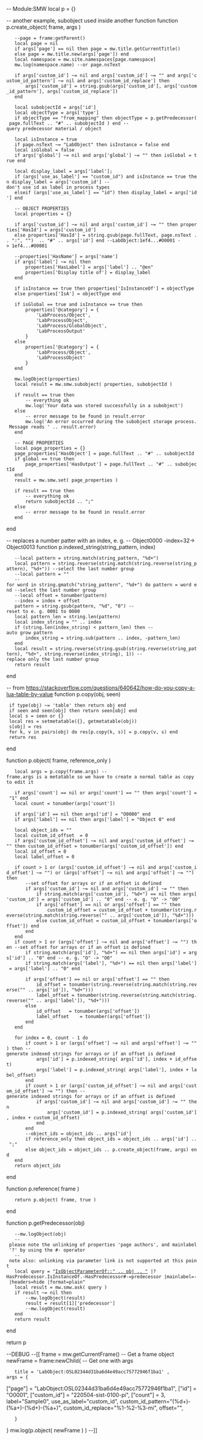 -- Module:SMW
local p = {}

-- another example, subobject used inside another function
function p.create_object( frame, args )

	--page = frame:getParent()
	local page = nil
	if args['page'] == nil then page = mw.title.getCurrentTitle()
	else page = mw.title.new(args['page']) end
	local namespace = mw.site.namespaces[page.namespace]
	mw.log(namespace.name) --or page.nsText
	
	if args['custom_id'] ~= nil and args['custom_id'] ~= "" and args['custom_id_pattern'] ~= nil and args['custom_id_replace'] then
		args['custom_id'] = string.gsub(args['custom_id'], args['custom_id_pattern'], args['custom_id_replace'])	
	end
	
	local subobjectId = args['id']
	local objectType = args['type']
	if objectType == "from_mapping" then objectType = p.getPredecessor( page.fullText .. "#" .. subobjectId ) end --query predecessor material / object
	
	local isInstance = true
	if page.nsText ~= "LabObject" then isInstance = false end
	local isGlobal = false
	if args['global'] ~= nil and args['global'] ~= "" then isGlobal = true end

	local display_label = args['label'];
	if (args['use_as_label'] == "custom_id") and isInstance == true then display_label = args['custom_id'] --don't use id as label in process types
	elseif (args['use_as_label'] == "id") then display_label = args['id'] end
	
	-- OBJECT PROPERTIES
    local properties = {}
    
    if args['custom_id'] ~= nil and args['custom_id'] ~= "" then properties['HasId'] = args['custom_id'] 
    else properties['HasId'] = string.gsub(page.fullText, page.nsText .. ":", "")  .. "#" .. args['id'] end --LabObject:1ef4...#O0001 -> 1ef4...#O0001
    
    --properties['HasName'] = args['name']
    if args['label'] ~= nil then 
    	properties['HasLabel'] = args['label'] .. "@en"
    	properties['Display title of'] = display_label
    end
    
    if isInstance == true then properties['IsInstanceOf'] = objectType
	else properties['IsA'] = objectType end 
    
    if isGlobal == true and isInstance == true then
	    properties['@category'] = {
	        'LabProcess/Object',
	        'LabProcessObject',
	        'LabProcess/GlobalObject',
	        'LabProcessOutput'
	    }
	else
		properties['@category'] = {
	        'LabProcess/Object',
	        'LabProcessObject'
	    }
	end

	mw.logObject(properties)
    local result = mw.smw.subobject( properties, subobjectId )

    if result == true then
        -- everything ok
        mw.log('Your data was stored successfully in a subobject')
    else
        -- error message to be found in result.error
        mw.log('An error occurred during the subobject storage process. Message reads ' .. result.error)
    end
    
    -- PAGE PROPERTIES
    local page_properties = {}
    page_properties['HasObject'] = page.fullText .. "#" .. subobjectId
    if global == true then
    	page_properties['HasOutput'] = page.fullText .. "#" .. subobjectId
    end
    result = mw.smw.set( page_properties )

    if result == true then
        -- everything ok
        return subobjectId .. ";"
    else
        -- error message to be found in result.error
    end
end

-- replaces a number patter with an index, e. g. 
-- Object0000 -index=32-> Object0013
function p.indexed_string(string_pattern, index)
	--local pattern = string.match(string_pattern, "%d+")
	local pattern = string.reverse(string.match(string.reverse(string_pattern), "%d+")) --select the last number group
	--local pattern = ""
	--for word in string.gmatch("string_pattern", "%d+") do pattern = word end --select the last number group
	--local offset = tonumber(pattern)
	--index = index + offset
	pattern = string.gsub(pattern, "%d", "0") --reset to e. g. 0001 to 0000
	local pattern_len = string.len(pattern)
	local index_string = "" .. index
	if (string.len(index_string) < pattern_len) then --auto grow pattern
		index_string = string.sub(pattern .. index, -pattern_len) 
	end
	local result = string.reverse(string.gsub(string.reverse(string_pattern), "%d+", string.reverse(index_string), 1)) --replace only the last number group
	return result
end

-- from https://stackoverflow.com/questions/640642/how-do-you-copy-a-lua-table-by-value
function p.copy(obj, seen)
  if type(obj) ~= 'table' then return obj end
  if seen and seen[obj] then return seen[obj] end
  local s = seen or {}
  local res = setmetatable({}, getmetatable(obj))
  s[obj] = res
  for k, v in pairs(obj) do res[p.copy(k, s)] = p.copy(v, s) end
  return res
end

function p.object( frame, reference_only )
	local args = p.copy(frame.args) --frame.args is a metatable so we have to create a normal table as copy to edit it
	
	if args['count'] == nil or args['count'] == "" then args['count'] = "1" end
	local count = tonumber(args['count'])
	
	if args['id'] == nil then args['id'] = "O0000" end
	if args['label'] == nil then args['label'] = "Object 0" end
	
	local object_ids = ""
	local custom_id_offset	= 0
	if args['custom_id_offset'] ~= nil and args['custom_id_offset'] ~= "" then custom_id_offset = tonumber(args['custom_id_offset']) end
	local id_offset = 0
	local label_offset = 0
	
	if count > 1 or (args['custom_id_offset'] ~= nil and args['custom_id_offset'] ~= "") or (args['offset'] ~= nil and args['offset'] ~= "") then 
		--set offset for arrays or if an offset is defined
		if args['custom_id'] ~= nil and args['custom_id'] ~= "" then
			if string.match(args['custom_id'], "%d+") == nil then args['custom_id'] = args['custom_id'] .. "0" end -- e. g. "O" -> "O0"
			if args['offset'] == nil or args['offset'] == "" then
				custom_id_offset = custom_id_offset + tonumber(string.reverse(string.match(string.reverse("" .. args['custom_id']), "%d+")))
			else custom_id_offset = custom_id_offset + tonumber(args['offset']) end
		end
	end
	if count > 1 or (args['offset'] ~= nil and args['offset'] ~= "") then --set offset for arrays or if an offset is defined
		if string.match(args['id'], "%d+") == nil then args['id'] = args['id'] .. "0" end -- e. g. "O" -> "O0"
		if string.match(args['label'], "%d+") == nil then args['label'] = args['label'] .. "0" end
		
		if args['offset'] == nil or args['offset'] == "" then
			id_offset = tonumber(string.reverse(string.match(string.reverse("" .. args['id']), "%d+")))
			label_offset = tonumber(string.reverse(string.match(string.reverse("" .. args['label']), "%d+")))
		else 
			id_offset	= tonumber(args['offset'])
			label_offset	= tonumber(args['offset'])
		end
	end
	
	for index = 0, count - 1 do
		if count > 1 or (args['offset'] ~= nil and args['offset'] ~= "") then --generate indexed strings for arrays or if an offset is defined
			args['id'] = p.indexed_string( args['id'], index + id_offset)
			args['label'] = p.indexed_string( args['label'], index + label_offset)
		end
		if count > 1 or (args['custom_id_offset'] ~= nil and args['custom_id_offset'] ~= "") then --generate indexed strings for arrays or if an offset is defined
			if args['custom_id'] ~= nil and args['custom_id'] ~= "" then
				args['custom_id'] = p.indexed_string( args['custom_id'], index + custom_id_offset)
			end
		end
		--object_ids = object_ids .. args['id']
		if reference_only then object_ids = object_ids .. args['id'] .. ";"
		else object_ids = object_ids .. p.create_object(frame, args) end
	end
	return object_ids
end

function p.reference( frame )
	return p.object( frame, true )
end

function p.getPredecessor(obj)
	--mw.logObject(obj)
	-- please note the unlinking of properties 'page authors', and mainlabel '?' by using the #- operator
	-- note also: unlinking via parameter link is not supported at this point
	local query = "[[IsObjectParameterOf::" .. obj .. "]] |?HasPredecessor.IsInstanceOf.-HasPredecessor#-=predecessor |mainlabel=- |headers=hide |format=plain"
	local result = mw.smw.ask( query )
	if result ~= nil then
		--mw.logObject(result)
		result = result[1]['predecessor']
		--mw.logObject(result)
	end
	return result
end

return p

--DEBUG
--[[
frame = mw.getCurrentFrame() -- Get a frame object
newFrame = frame:newChild{ -- Get one with args
	title = 'LabObject:OSL02344d31ba6d4e49acc75772946f1ba1' ,
 args = { 
["page"] = "LabObject:OSL02344d31ba6d4e49acc75772946f1ba1",
["id"] = "O0001",
["custom_id"] = "220504-sist-0100-pi",
["count"] = 3,
label="Sample0",
use_as_label="custom_id",
custom_id_pattern="(%d+)-(%a+)-(%d+)-(%a+)",
custom_id_replace="%1-%2-%3-mi",
offset="",
    }
}
mw.log(p.object( newFrame ) ) 
--]]
